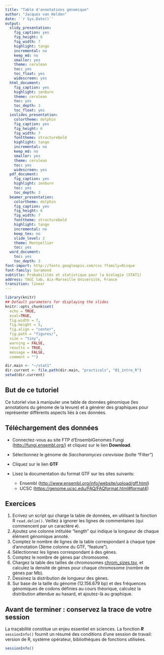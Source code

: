 ```yaml
---
title: "Table d'annotations génomique"
author: "Jacques van Helden"
date: '`r Sys.Date()`'
output:
  slidy_presentation:
    fig_caption: yes
    fig_height: 6
    fig_width: 7
    highlight: tango
    incremental: no
    keep_md: no
    smaller: yes
    theme: cerulean
    toc: yes
    toc_float: yes
    widescreen: yes
  html_document:
    fig_caption: yes
    highlight: zenburn
    theme: cerulean
    toc: yes
    toc_depth: 3
    toc_float: yes
  ioslides_presentation:
    colortheme: dolphin
    fig_caption: yes
    fig_height: 6
    fig_width: 7
    fonttheme: structurebold
    highlight: tango
    incremental: no
    keep_md: no
    smaller: yes
    theme: cerulean
    toc: yes
    widescreen: yes
  pdf_document:
    fig_caption: yes
    highlight: zenburn
    toc: yes
    toc_depth: 3
  beamer_presentation:
    colortheme: dolphin
    fig_caption: yes
    fig_height: 6
    fig_width: 7
    fonttheme: structurebold
    highlight: tango
    incremental: no
    keep_tex: no
    slide_level: 2
    theme: Montpellier
    toc: yes
  word_document:
    toc: yes
    toc_depth: 3
font-import: http://fonts.googleapis.com/css ?family=Risque
font-family: Garamond
subtitle: Probabilités et statistique pour la biologie (STAT1)
address: TAGC lab, Aix-Marseille Université, France
transition: linear
---
```


```r
library(knitr)
## Default parameters for displaying the slides
knitr::opts_chunk$set(
  echo = TRUE, 
  eval=TRUE, 
  fig.width = 7, 
  fig.height = 5, 
  fig.align = "center", 
  fig.path = "figures/",
  size = "tiny", 
  warning = FALSE, 
  results = TRUE, 
  message = FALSE, 
  comment = "")

dir.main <- "~/stat1"
dir.current <- file.path(dir.main, "practicals", "01_intro_R")
setwd(dir.current)

```


## But de ce tutoriel

Ce tutoriel vise à manipuler une table de données génomique (les annotations du génome de la levure) et à générer des graphiques pour représenter différents aspects liés à ces données. 


## Téléchargement des données

- Connectez-vous au site FTP d'EnsemblGenomes Fungi (<http://fungi.ensembl.org/>) et cliquez sur le lien **Download**.
- Sélectionnez le génome de *Saccharomyces cerevisiae* (boîte "Filter")
- Cliquez sur le lien **GTF**
- Lisez la documentation du format GTF sur les sites suivants: 

    - Ensembl (<http://www.ensembl.org/info/website/upload/gff.html>)
    - UCSC (<https://genome.ucsc.edu/FAQ/FAQformat.html#format4>)


## Exercices

1. Ecrivez un script qui charge la table de données, en utilisant la fonction R `read.delim()`. Veillez à ignorer les lignes de commentaires (qui commencent par un caractère `#`). 
2. Ajoutez une colonne intitulée "length" qui indique la longueur de chaque élément génomique annoté. 
3. Comptez le nombre de lignes de la table correspondant à chaque type d'annotation (3ème colonne du GTF, "feature"). 
4. Sélectionnez les lignes correspondant à des gènes. 
5. Comptez le nombre de gènes par chromosome.
6. Chargez la table des tailles de chromosomes [chrom_sizes.tsv](../../data/Saccharomyces_cerevisiae/chrom_sizes.tsv), et calculez la densité de gènes pour chaque chromosome (nombre de gènes par Mb). 
7. Dessinez la distribution de longueur des gènes. 
8. Sur base de la taille du génome (12.156.679 bp) et des fréquences génomiques de codons définies au cours théorique, calculez la distribution attendue au hasard, et ajoutez-là au graphique. 


## Avant de terminer : conservez la trace de votre session

La traçabilité constitue un enjeu essentiel en sciences. 
La fonction ***R***  `sessionInfo()` fournit un résumé des conditions d'une session de travail: version de R, système opérateur, bibliothèques de fonctions utilisées. 


```r
sessionInfo()
```

